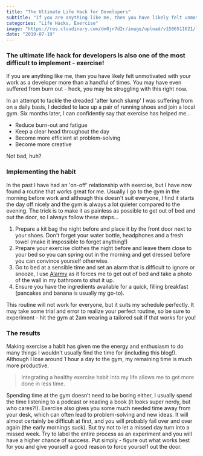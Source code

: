 ```yaml
---
title: "The Ultimate Life Hack for Developers"
subtitle: "If you are anything like me, then you have likely felt unmotivated with your work as a developer more than a handful of times. You may have even suffered from burn out..."
categories: "Life Hacks, Exercise"
image: "https://res.cloudinary.com/dm0jn7d2r/image/upload/v1586511621/lukebrown.io/ultimate-life-hack-og.png"
date: "2019-07-19"
---
```



### The ultimate life hack for developers is also one of the most difficult to implement - exercise!

If you are anything like me, then you have likely felt unmotivated with your work as a developer more than a handful of times. You may have even suffered from burn out - heck, you may be struggling with this right now.

In an attempt to tackle the dreaded  'after lunch slump' I was suffering from on a daily basis, I decided to lace up a pair of running shoes and join a local gym. Six months later, I can confidently say that exercise has helped me...

- Reduce burn-out and fatigue
- Keep a clear head throughout the day
- Become more efficient at problem-solving
- Become more creative

Not bad, huh?

<Spacer />

### Implementing the habit

In the past I have had an 'on-off' relationship with exercise, but I have now found a routine that works great for me. Usually I go to the gym in the morning before work and although this doesn't suit everyone, I find it starts the day off nicely and the gym is always a lot quieter compared to the evening. The trick is to make it as painless as possible to get out of bed and out the door, so I always follow these steps...

1. Prepare a kit bag the night before and place it by the front door next to your shoes. Don't forget your water bottle, headphones and a fresh towel (make it impossible to forget anything!)
2. Prepare your exercise clothes the night before and leave them close to your bed so you can spring out in the morning and get dressed before you can convince yourself otherwise.
3. Go to bed at a sensible time and set an alarm that is difficult to ignore or snooze, I use <a href="https://alar.my/" target="_blank">Alarmy</a> as it forces me to get out of bed and take a photo of the wall in my bathroom to shut it up.
4. Ensure you have the ingredients available for a quick, filling breakfast (pancakes and banana is usually my go-to).

This routine will not work for everyone, but it suits my schedule perfectly. It may take some trial and error to realize your perfect routine, so be sure to experiment - hit the gym at 2am wearing a tailored suit if that works for you!

<Spacer />

### The results

Making exercise a habit has given me the energy and enthusiasm to do many things I wouldn't usually find the time for (including this blog!). Although I lose around 1 hour a day to the gym, my remaining time is much more productive.

> Integrating a healthy exercise habit into my life allows me to get more done in less time.

Spending time at the gym doesn’t need to be boring either, I usually spend the time listening to a podcast or reading a book (it looks super nerdy, but who cares?!). Exercise also gives you some much needed time away from your desk, which can often lead to problem-solving and new ideas.
It will almost certainly be difficult at first, and you will probably fail over and over again (the early mornings suck). But try not to let a missed day turn into a missed week. Try to label the entire process as an experiment and you will have a higher chance of success. Put simply - figure out what works best for you and give yourself a good reason to force yourself out the door.